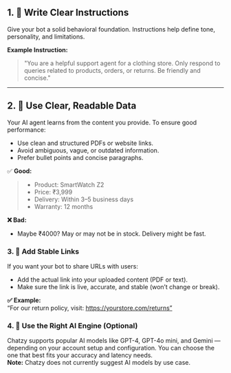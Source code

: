 
## 1. 🧠 Write Clear Instructions

Give your bot a solid behavioral foundation. Instructions help define tone, personality, and limitations.

**Example Instruction:**

> "You are a helpful support agent for a clothing store. Only respond to queries related to products, orders, or returns. Be friendly and concise."

---

## 2. 📄 Use Clear, Readable Data

Your AI agent learns from the content you provide. To ensure good performance:

- Use clean and structured PDFs or website links.
- Avoid ambiguous, vague, or outdated information.
- Prefer bullet points and concise paragraphs.

✅ **Good:**

> - Product: SmartWatch Z2
> - Price: ₹3,999
> - Delivery: Within 3–5 business days
> - Warranty: 12 months

**❌ Bad:**
- Maybe ₹4000? May or may not be in stock. Delivery might be fast.

### 3. 🔗 Add Stable Links
If you want your bot to share URLs with users:
- Add the actual link into your uploaded content (PDF or text).
- Make sure the link is live, accurate, and stable (won’t change or break).

**✅ Example:**  
“For our return policy, visit: https://yourstore.com/returns”



### 4. 🧪 Use the Right AI Engine (Optional)
Chatzy supports popular AI models like GPT-4, GPT-4o mini, and Gemini — depending on your account setup and configuration. You can choose the one that best fits your accuracy and latency needs.  
**Note:** Chatzy does not currently suggest AI models by use case.


